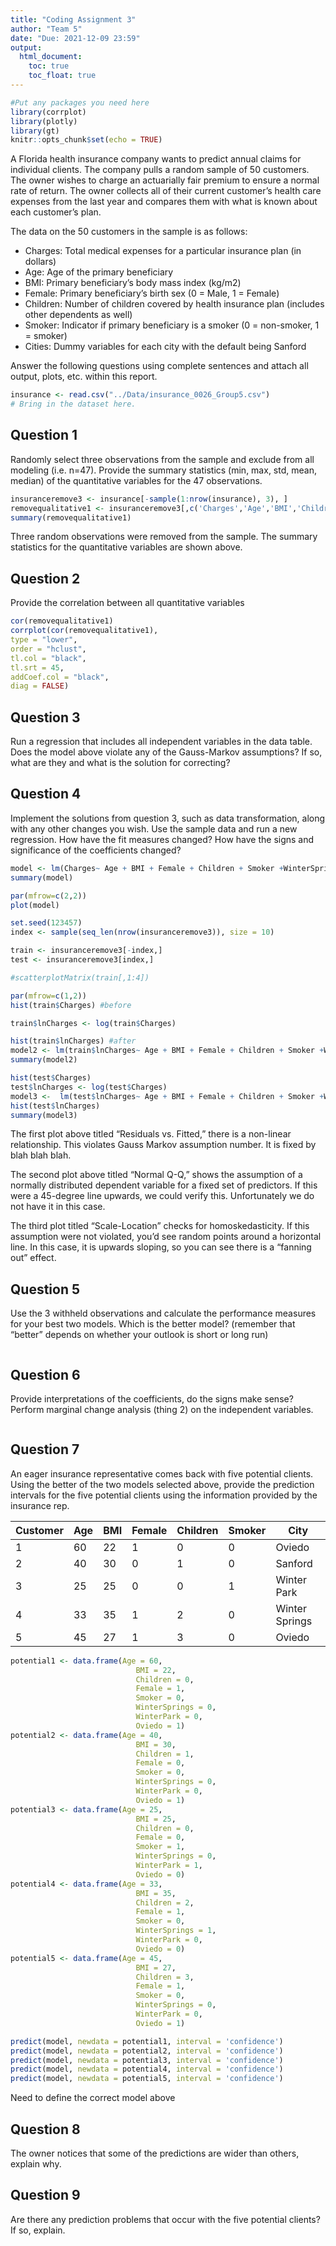 ```yaml
---
title: "Coding Assignment 3"
author: "Team 5"
date: "Due: 2021-12-09 23:59"
output: 
  html_document:
    toc: true
    toc_float: true
---
```


```r
#Put any packages you need here
library(corrplot)
library(plotly)
library(gt)
knitr::opts_chunk$set(echo = TRUE)
```

A Florida health insurance company wants to predict annual claims for individual clients. The company pulls a random sample of 50 customers. The owner wishes to charge an actuarially fair premium to ensure a normal rate of return. The owner collects all of their current customer’s health care expenses from the last year and compares them with what is known about each customer’s plan. 

The data on the 50 customers in the sample is as follows:

-	Charges: Total medical expenses for a particular insurance plan (in dollars)
-	Age: Age of the primary beneficiary
-	BMI: Primary beneficiary’s body mass index (kg/m2)
-	Female: Primary beneficiary’s birth sex (0 = Male, 1 = Female)
-	Children: Number of children covered by health insurance plan (includes other dependents as well)
-	Smoker: Indicator if primary beneficiary is a smoker (0 = non-smoker, 1 = smoker)
-	Cities: Dummy variables for each city with the default being Sanford

Answer the following questions using complete sentences and attach all output, plots, etc. within this report.


```r
insurance <- read.csv("../Data/insurance_0026_Group5.csv")
# Bring in the dataset here.
```
## Question 1

Randomly select three observations from the sample and exclude from all modeling (i.e. n=47). Provide the summary statistics (min, max, std, mean, median) of the quantitative variables for the 47 observations.

```r
insuranceremove3 <- insurance[-sample(1:nrow(insurance), 3), ]
removequalitative1 <- insuranceremove3[,c('Charges','Age','BMI','Children')]
summary(removequalitative1)


```
Three random observations were removed from the sample. The summary statistics for the quantitative variables are shown above. 

## Question 2

Provide the correlation between all quantitative variables

```r
cor(removequalitative1)
corrplot(cor(removequalitative1),
type = "lower",
order = "hclust",
tl.col = "black",
tl.srt = 45,
addCoef.col = "black",
diag = FALSE)
```


## Question 3

Run a regression that includes all independent variables in the data table. Does the model above violate any of the Gauss-Markov assumptions? If so, what are they and what is the solution for correcting?


## Question 4

Implement the solutions from question 3, such as data transformation, along with any other changes you wish. Use the sample data and run a new regression. How have the fit measures changed? How have the signs and significance of the coefficients changed?

```r
model <- lm(Charges~ Age + BMI + Female + Children + Smoker +WinterSprings + WinterPark + Oviedo, data = insuranceremove3)
summary(model)

par(mfrow=c(2,2))
plot(model)

set.seed(123457)
index <- sample(seq_len(nrow(insuranceremove3)), size = 10)

train <- insuranceremove3[-index,]
test <- insuranceremove3[index,]

#scatterplotMatrix(train[,1:4])

par(mfrow=c(1,2))
hist(train$Charges) #before

train$lnCharges <- log(train$Charges)

hist(train$lnCharges) #after
model2 <- lm(train$lnCharges~ Age + BMI + Female + Children + Smoker +WinterSprings + WinterPark + Oviedo, data = train)
summary(model2)

hist(test$Charges)
test$lnCharges <- log(test$Charges)
model3 <-  lm(test$lnCharges~ Age + BMI + Female + Children + Smoker +WinterSprings + WinterPark + Oviedo, data = test)
hist(test$lnCharges)
summary(model3)

```
The first plot above titled "Residuals vs. Fitted," there is a non-linear relationship. This violates Gauss Markov assumption number. It is fixed by blah blah blah.

The second plot above titled "Normal Q-Q," shows the assumption of a normally distributed dependent variable for a fixed set of predictors. If this were a 45-degree line upwards, we could verify this. Unfortunately we do not have it in this case.

The third plot titled "Scale-Location" checks for homoskedasticity. If this assumption were not violated, you'd see random points around a horizontal line. In this case, it is upwards sloping, so you can see there is a "fanning out" effect.

## Question 5

Use the 3 withheld observations and calculate the performance measures for your best two models. Which is the better model? (remember that "better" depends on whether your outlook is short or long run)

```r

```


## Question 6

Provide interpretations of the coefficients, do the signs make sense? Perform marginal change analysis (thing 2) on the independent variables.

```r

```

## Question 7

An eager insurance representative comes back with five potential clients. Using the better of the two models selected above, provide the prediction intervals for the five potential clients using the information provided by the insurance rep.

| Customer | Age | BMI | Female | Children | Smoker | City           |
| -------- | --- | --- | ------ | -------- | ------ | -------------- | 
| 1        | 60  | 22  | 1      | 0        | 0      | Oviedo         |
| 2        | 40  | 30  | 0      | 1        | 0      | Sanford        |
| 3        | 25  | 25  | 0      | 0        | 1      | Winter Park    |
| 4        | 33  | 35  | 1      | 2        | 0      | Winter Springs |
| 5        | 45  | 27  | 1      | 3        | 0      | Oviedo         |


```r

potential1 <- data.frame(Age = 60,
                            BMI = 22,
                            Children = 0,
                            Female = 1,
                            Smoker = 0,
                            WinterSprings = 0,
                            WinterPark = 0,
                            Oviedo = 1)
potential2 <- data.frame(Age = 40,
                            BMI = 30,
                            Children = 1,
                            Female = 0,
                            Smoker = 0,
                            WinterSprings = 0,
                            WinterPark = 0,
                            Oviedo = 1)
potential3 <- data.frame(Age = 25,
                            BMI = 25,
                            Children = 0,
                            Female = 0,
                            Smoker = 1,
                            WinterSprings = 0,
                            WinterPark = 1,
                            Oviedo = 0)
potential4 <- data.frame(Age = 33,
                            BMI = 35,
                            Children = 2,
                            Female = 1,
                            Smoker = 0,
                            WinterSprings = 1,
                            WinterPark = 0,
                            Oviedo = 0)
potential5 <- data.frame(Age = 45,
                            BMI = 27,
                            Children = 3,
                            Female = 1,
                            Smoker = 0,
                            WinterSprings = 0,
                            WinterPark = 0,
                            Oviedo = 1)

predict(model, newdata = potential1, interval = 'confidence')
predict(model, newdata = potential2, interval = 'confidence')
predict(model, newdata = potential3, interval = 'confidence')
predict(model, newdata = potential4, interval = 'confidence')
predict(model, newdata = potential5, interval = 'confidence')

```
Need to define the correct model above

## Question 8

The owner notices that some of the predictions are wider than others, explain why.

## Question 9 

Are there any prediction problems that occur with the five potential clients? If so, explain.

